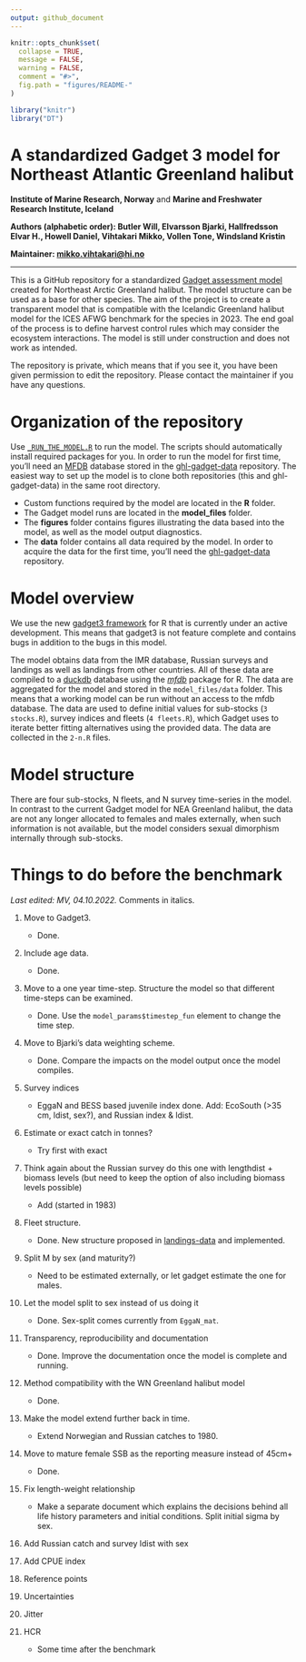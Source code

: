 ```yaml
---
output: github_document
---
```


```r
knitr::opts_chunk$set(
  collapse = TRUE,
  message = FALSE,
  warning = FALSE,
  comment = "#>",
  fig.path = "figures/README-"
)

library("knitr")
library("DT")
```

# A standardized Gadget 3 model for Northeast Atlantic Greenland halibut
**Institute of Marine Research, Norway** and **Marine and Freshwater Research Institute, Iceland**

**Authors (alphabetic order): Butler Will, Elvarsson Bjarki, Hallfredsson Elvar H., Howell Daniel, Vihtakari Mikko, Vollen Tone, Windsland Kristin**

**Maintainer: <mikko.vihtakari@hi.no>** 

----

This is a GitHub repository for a standardized [Gadget assessment model](https://gadget-framework.github.io/gadget3/) created for Northeast Arctic Greenland halibut. The model structure can be used as a base for other species. The aim of the project is to create a transparent model that is compatible with the Icelandic Greenland halibut model for the ICES AFWG benchmark for the species in 2023. The end goal of the process is to define harvest control rules which may consider the ecosystem interactions. The model is still under construction and does not work as intended. 

The repository is private, which means that if you see it, you have been given permission to edit the repository. Please contact the maintainer if you have any questions.

# Organization of the repository

Use [`_RUN_THE_MODEL.R`](https://github.com/DeepWaterIMR/ghl-gadget3/blob/master/_RUN_THE_MODEL.R) to run the model. The scripts should automatically install required packages for you. In order to run the model for first time, you'll need an [MFDB](https://cran.r-project.org/web/packages/mfdb/index.html) database stored in the [ghl-gadget-data](https://github.com/DeepWaterIMR/ghl-gadget-data) repository. The easiest way to set up the model is to clone both repositories (this and ghl-gadget-data) in the same root directory. 

* Custom functions required by the model are located in the **R** folder.
* The Gadget model runs are located in the **model_files** folder. 
* The **figures** folder contains figures illustrating the data based into the model, as well as the model output diagnostics.
* The **data** folder contains all data required by the model. In order to acquire the data for the first time, you'll need the [ghl-gadget-data](https://github.com/DeepWaterIMR/ghl-gadget-data) repository.

# Model overview

We use the new [gadget3 framework](https://gadget-framework.github.io/gadget3/) for R that is currently under an active development. This means that gadget3 is not feature complete and contains bugs in addition to the bugs in this model. 

The model obtains data from the IMR database, Russian surveys and landings as well as landings from other countries. All of these data are compiled to a [duckdb](https://cran.r-project.org/web/packages/duckdb/index.html) database using the [*mfdb*](https://cran.r-project.org/web/packages/mfdb/index.html) package for R. The data are aggregated for the model and stored in the `model_files/data` folder. This means that a working model can be run without an access to the mfdb database. The data are used to define initial values for sub-stocks (`3 stocks.R`), survey indices and fleets (`4 fleets.R`), which Gadget uses to iterate better fitting alternatives using the provided data. The data are collected in the `2-n.R` files. 

# Model structure

There are four sub-stocks, N fleets, and N survey time-series in the model. In contrast to the current Gadget model for NEA Greenland halibut, the data are not any longer allocated to females and males externally, when such information is not available, but the model considers sexual dimorphism internally through sub-stocks. 

# Things to do before the benchmark

*Last edited: MV, 04.10.2022.* Comments in italics.

1.  Move to Gadget3. 

    - Done. 
    
2.  Include age data. 

    - Done. 
      
3.  Move to a one year time-step. Structure the model so that different time-steps can be examined.

    - Done. Use the `model_params$timestep_fun` element to change the time step.

4.  Move to Bjarki's data weighting scheme.

    - Done. Compare the impacts on the model output once the model compiles.

5.  Survey indices

    - EggaN and BESS based juvenile index done. Add: EcoSouth (>35 cm, ldist, sex?), and Russian index & ldist.

6.  Estimate or exact catch in tonnes? 

    - Try first with exact

7.  Think again about the Russian survey do this one with lengthdist + biomass levels (but need to keep the option of also including biomass levels possible)

    - Add (started in 1983)

8.  Fleet structure. 
  
    - Done. New structure proposed in [landings-data](https://github.com/DeepWaterIMR/ghl-gadget-data/blob/main/docs/landings-data.Rmd) and implemented.

9.  Split M by sex (and maturity?)
  
    - Need to be estimated externally, or let gadget estimate the one for males.

10. Let the model split to sex instead of us doing it

    - Done. Sex-split comes currently from `EggaN_mat`.

11. Transparency, reproducibility and documentation

    - Done. Improve the documentation once the model is complete and running.

13. Method compatibility with the WN Greenland halibut model

    - Done.

14. Make the model extend further back in time. 

    - Extend Norwegian and Russian catches to 1980.

15. Move to mature female SSB as the reporting measure instead of 45cm+
  
    - Done.

16. Fix length-weight relationship 

    - Make a separate document which explains the decisions behind all life history parameters and initial conditions. Split initial sigma by sex.
    
17. Add Russian catch and survey ldist with sex

18. Add CPUE index

19. Reference points

20. Uncertainties

21. Jitter

22. HCR

    - Some time after the benchmark


